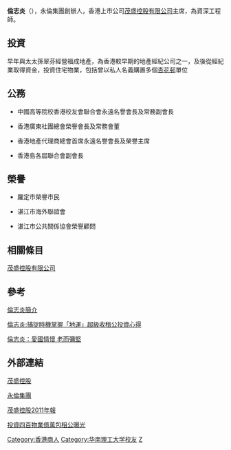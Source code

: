 {{Citation style|time=2012-02-21T05:17:23+00:00}}
'''倫志炎'''（{{bd|1933年||2014年|10月30日|catIdx=Lun}}），永倫集團創辦人，香港上市公司[[茂盛控股有限公司|茂盛控股有限公司]]主席，為資深工程師。

==投資==
早年與太太孫翠芬經營福成地產，為香港較早期的地產經紀公司之一，及後從經紀業取得資金，投資住宅物業，包括曾以私人名義購置多個[[杏花邨|杏花邨]]單位

==公務==
*中國高等院校香港校友會聯合會永遠名譽會長及常務副會長

*香港廣東社團總會榮譽會長及常務會董

*香港地產代理商總會首席永遠名譽會長及榮譽主席

*香港島各屆聯合會副會長

==榮譽==
*羅定市榮譽市民

*湛江市海外聯誼會

*湛江市公共關係協會榮譽顧問

==相關條目==
[[茂盛控股有限公司|茂盛控股有限公司]]
==參考==
[http://paper.wenweipo.com/2009/10/11/zt0910110007.htm 倫志炎簡介] {{Wayback|url=http://paper.wenweipo.com/2009/10/11/zt0910110007.htm |date=20120614100203 }}

[http://property.mpfinance.com/cfm/pa3.cfm?File=20090910/paa01/lam1.txt 倫志炎:捕捉時機掌握「地運」超級收租公投資心得] {{Wayback|url=http://property.mpfinance.com/cfm/pa3.cfm?File=20090910%2Fpaa01%2Flam1.txt |date=20160304194008 }}

[http://paper.wenweipo.com/2009/10/11/zt0910110001.htm 倫志炎：愛國情懷 老而彌堅] {{Wayback|url=http://paper.wenweipo.com/2009/10/11/zt0910110001.htm |date=20141130031357 }}

==外部連結==
[http://www.mexanhk.com 茂盛控股] {{Wayback|url=http://www.mexanhk.com/ |date=20201027032926 }}

[https://web.archive.org/web/20141019210707/http://www.winland.hk/blog/Topic/?F=991001&W=88128 永倫集團]

[http://www.ilinkfin.net/mexan/document_c/report/C_AR_11.pdf 茂盛控股2011年報]{{dead link|date=2017年11月 |bot=InternetArchiveBot |fix-attempted=yes }}

[http://realblog.zkiz.com/greatsoup38/33991 投資四百物業億萬包租公曝光] {{Wayback|url=http://realblog.zkiz.com/greatsoup38/33991 |date=20170724081013 }}

{{DEFAULTSORT:L}}
[[Category:香港商人|Category:香港商人]]
[[Category:华南理工大学校友|Category:华南理工大学校友]]
[[Category:倫姓|Z]]